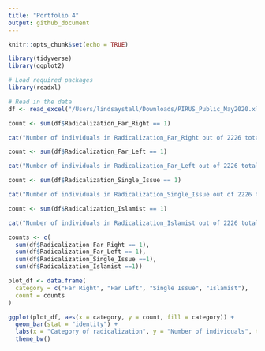 ```yaml
---
title: "Portfolio 4"
output: github_document
---
```


```r
knitr::opts_chunk$set(echo = TRUE)
```

```r
library(tidyverse)
library(ggplot2)
```

```r
# Load required packages
library(readxl)

# Read in the data
df <- read_excel("/Users/lindsaystall/Downloads/PIRUS_Public_May2020.xlsx")

```

```r
count <- sum(df$Radicalization_Far_Right == 1)

cat("Number of individuals in Radicalization_Far_Right out of 2226 total terrorists:", count)
```

```r
count <- sum(df$Radicalization_Far_Left == 1)

cat("Number of individuals in Radicalization_Far_Left out of 2226 total terrorists:", count)
```

```r
count <- sum(df$Radicalization_Single_Issue == 1)

cat("Number of individuals in Radicalization_Single_Issue out of 2226 total terrorists:", count)
```

```r
count <- sum(df$Radicalization_Islamist == 1)

cat("Number of individuals in Radicalization_Islamist out of 2226 total terrorists:", count)
```


```r
counts <- c(
  sum(df$Radicalization_Far_Right == 1),
  sum(df$Radicalization_Far_Left == 1),
  sum(df$Radicalization_Single_Issue ==1),
  sum(df$Radicalization_Islamist ==1))

plot_df <- data.frame(
  category = c("Far Right", "Far Left", "Single Issue", "Islamist"),
  count = counts
)

ggplot(plot_df, aes(x = category, y = count, fill = category)) +
  geom_bar(stat = "identity") +
  labs(x = "Category of radicalization", y = "Number of individuals", title = "Radicalization by category") +
  theme_bw()

```


